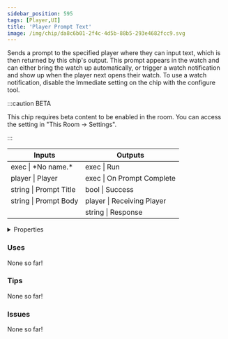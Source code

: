 ```yaml
---
sidebar_position: 595
tags: [Player,UI]
title: 'Player Prompt Text'
image: /img/chip/da8c6b01-2f4c-4d5b-88b5-293e4682fcc9.svg
---
```


Sends a prompt to the specified player where they can input text, which is then returned by this chip's output. This prompt appears in the watch and can either bring the watch up automatically, or trigger a watch notification and show up when the player next opens their watch. To use a watch notification, disable the Immediate setting on the chip with the configure tool.

:::caution BETA

This chip requires beta content to be enabled in the room. You can access the setting in "This Room -> Settings".

:::

<IChip uuid="da8c6b01-2f4c-4d5b-88b5-293e4682fcc9"/>

<table><thead><tr><th>Inputs</th><th>Outputs</th></tr></thead><tbody><tr><td>exec | *No name.*</td><td>exec | Run</td></tr><tr><td>player | Player</td><td>exec | On Prompt Complete</td></tr><tr><td>string | Prompt Title</td><td>bool | Success</td></tr><tr><td>string | Prompt Body</td><td>player | Receiving Player</td></tr><tr><td /><td>string | Response</td></tr></tbody></table>

<details>
  <summary>Properties</summary>
  <div>
    <div>
    <table>
      <tbody>
        <tr>
          <td>Is beta required?</td>
          <td>Yes</td>
        </tr>
        <tr>
          <td>Is chip a trolling risk?</td>
          <td>No</td>
        </tr>
        <tr>
          <td>Is chip a role assignment risk?</td>
          <td>No</td>
        </tr>
        <tr>
          <td>Chip UUID</td>
          <td>da8c6b01-2f4c-4d5b-88b5-293e4682fcc9</td>
        </tr>
        <tr>
          <td>Room availability</td>
          <td>Available everywhere</td>
        </tr>
      </tbody>
    </table>
    </div>
  </div>
</details>

### Uses

None so far!

### Tips

None so far!

### Issues

None so far!